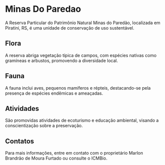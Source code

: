 # Minas Do Paredao

A Reserva Particular do Patrimônio Natural Minas do Paredão, localizada em Piratini, RS, é uma unidade de conservação de uso sustentável.

## Flora

A reserva abriga vegetação típica de campos, com espécies nativas como gramíneas e arbustos, promovendo a diversidade local.

## Fauna

A fauna inclui aves, pequenos mamíferos e répteis, destacando-se pela presença de espécies endêmicas e ameaçadas.

## Atividades

São promovidas atividades de ecoturismo e educação ambiental, visando a conscientização sobre a preservação.

## Contatos

Para mais informações, entre em contato com o proprietário Marlon Brandrão de Moura Furtado ou consulte o ICMBio.